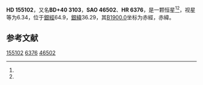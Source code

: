 {{Starbox begin
| name = HD 155102
}}
{{Starbox observe
| epoch = [[J2000.0|J2000.0]]
| constell = {{星座名待查}}<ref name=SIMBAD>{{cite web
 | url=http://simbad.u-strasbg.fr/simbad/sim-id?Ident=HR+6376
 | title=Pulsating variable Star
 | publisher=Centre de Données astronomiques de Strasbourg
 | work=SIMBAD
 | accessdate=2012-07-13
 | archive-date=2020-06-04
 | archive-url=https://web.archive.org/web/20200604053457/http://simbad.u-strasbg.fr/simbad/sim-id?Ident=HR+6376
 }}</ref><ref name=DATA>{{cite web
 | url=http://vizier.u-strasbg.fr/viz-bin/VizieR-5?-out.add=.&-source=5050&-corr=PK=HR&-out.max=9999&HR=6376
 | title=VizieR Detailed Page
 | accessdate=2012-07-13
 | archive-date=2020-06-04
 | archive-url=https://web.archive.org/web/20200604053502/http://vizier.u-strasbg.fr/viz-bin/VizieR-5?-out.add=.&-source=5050&-corr=PK%3DHR&-out.max=9999&HR=6376
 | dead-url=no
 }}</ref>
| 星官 = 
| ra = {{RA|17|7|46.7}}<ref name=SIMBAD /><ref name=DATA />
| dec = {{DEC|+40|30|58}}<ref name=SIMBAD /><ref name=DATA />
| appmag_v = 6.34<ref name=SIMBAD /><ref name=DATA />
}}
{{Starbox character
| class = A2IV<ref name=SIMBAD /><ref name=DATA />
| b-v = 0.03<ref name=SIMBAD /><ref name=DATA />
| u-b = 0.04<ref name=SIMBAD /><ref name=DATA />
| r-i = <ref name=SIMBAD /><ref name=DATA />
| variable = 
}}
{{Starbox astrometry
| radial_v = 0.04
| prop_mo_ra = -7
| parallax = 
| p_error = 
}}
{{Starbox catalog
| names =BD+40 3103，[[SAO星表|SAO]] 46502，[[HD星表|HD]] 155102，[[HR星表|HR]] 6376}}
{{Starbox reference |Simbad=HR+6376}}
{{Starbox end}}

'''HD 155102'''，又名'''BD+40 3103'''，'''SAO 46502'''、'''HR 6376'''，是一颗恒星<ref name=SIMBAD /><ref name=DATA />，视星等为6.34，位于[[銀道座標系|銀經]]64.9，[[銀道座標系|銀緯]]36.29，其[[B1900.0|B1900.0]]坐标为赤經{{RA|17|4|30.9}}，赤緯{{DEC|+40|36.29|48}}。

== 参考文献 ==
{{reflist}}

{{star-stub}}

[[Category:HD和HDE天體|155102]]
[[Category:HR天體|6376]]
[[Category:SAO天體|46502]]